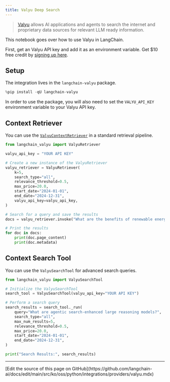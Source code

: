 ```yaml
---
title: Valyu Deep Search
---
```


>[Valyu](https://www.valyu.network/) allows AI applications and agents to search the internet and proprietary data sources for relevant LLM ready information.

This notebook goes over how to use Valyu in LangChain.

First, get an Valyu API key and add it as an environment variable. Get $10 free credit  by [signing up here](https://platform.valyu.network/).

## Setup

The integration lives in the `langchain-valyu` package.

```python
%pip install -qU langchain-valyu
```

In order to use the package, you will also need to set the `VALYU_API_KEY` environment variable to your Valyu API key.

## Context Retriever

You can use the [`ValyuContextRetriever`](https://pypi.org/project/langchain-valyu/) in a standard retrieval pipeline.

```python
from langchain_valyu import ValyuRetriever

valyu_api_key = "YOUR API KEY"

# Create a new instance of the ValyuRetriever
valyu_retriever = ValyuRetriever(
    k=5,
    search_type="all",
    relevance_threshold=0.5,
    max_price=20.0,
    start_date="2024-01-01",
    end_date="2024-12-31",
    valyu_api_key=valyu_api_key,
)

# Search for a query and save the results
docs = valyu_retriever.invoke("What are the benefits of renewable energy?")

# Print the results
for doc in docs:
    print(doc.page_content)
    print(doc.metadata)
```

## Context Search Tool

You can use the `ValyuSearchTool` for advanced search queries.

```python
from langchain_valyu import ValyuSearchTool

# Initialize the ValyuSearchTool
search_tool = ValyuSearchTool(valyu_api_key="YOUR API KEY")

# Perform a search query
search_results = search_tool._run(
    query="What are agentic search-enhanced large reasoning models?",
    search_type="all",
    max_num_results=5,
    relevance_threshold=0.5,
    max_price=20.0,
    start_date="2024-01-01",
    end_date="2024-12-31",
)

print("Search Results:", search_results)
```

---

<Callout icon="pen-to-square" iconType="regular">
  [Edit the source of this page on GitHub](https://github.com/langchain-ai/docs/edit/main/src/ko/oss/python/integrations/providers/valyu.mdx)
</Callout>
